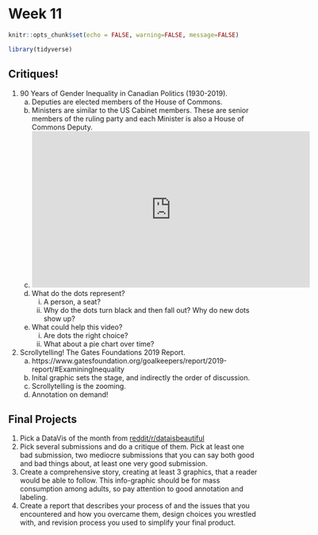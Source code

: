 # Week 11

```r
knitr::opts_chunk$set(echo = FALSE, warning=FALSE, message=FALSE)
```
```r
library(tidyverse)
```

## Critiques!

1. 90 Years of Gender Inequality in Canadian Politics (1930-2019). 
    a) Deputies are elected members of the House of Commons.
    b) Ministers are similar to the US Cabinet members. These are senior members of the ruling party and each Minister is also a House of Commons Deputy.
    c) <iframe width="560" height="315" src="https://www.youtube.com/embed/NFLNhMsbvw4" frameborder="0" allow="accelerometer; autoplay; encrypted-media; gyroscope; picture-in-picture" allowfullscreen></iframe>
    d) What do the dots represent? 
        i) A person, a seat? 
        ii) Why do the dots turn black and then fall out? Why do new dots show up?
    e) What could help this video? 
        i) Are dots the right choice? 
        ii) What about a pie chart over time?
        

2. Scrollytelling! The Gates Foundations 2019 Report.
    a) https://www.gatesfoundation.org/goalkeepers/report/2019-report/#ExaminingInequality
    b) Inital graphic sets the stage, and indirectly the order of discussion.
    c) Scrollytelling is the zooming.
    d) Annotation on demand!
    

## Final Projects

1. Pick a DataVis of the month from [reddit/r/dataisbeautiful](https://www.reddit.com/r/dataisbeautiful/search?q=author%3AAutoModerator+title%3A%22Battle+for+the+month+of%22&sort=new&restrict_sr=on) 
2. Pick several submissions and do a critique of them.  Pick at least one bad submission, two mediocre submissions that you can say both good and bad things about, at least one very good submission. 
3. Create a comprehensive story, creating at least 3 graphics, that a reader would be able to follow. This info-graphic should be for mass consumption among adults, so pay attention to good annotation and labeling.
4. Create a report that describes your process of and the issues that you encountered and how you overcame them, design choices you wrestled with, and revision process you used to simplify your final product.

